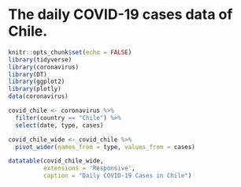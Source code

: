 # The daily COVID-19 cases data of Chile.



```r
knitr::opts_chunk$set(echo = FALSE)
library(tidyverse)
library(coronavirus)
library(DT)
library(ggplot2)
library(plotly)
data(coronavirus)
```


```r
covid_chile <- coronavirus %>% 
  filter(country == "Chile") %>% 
  select(date, type, cases)

covid_chile_wide <- covid_chile %>% 
  pivot_wider(names_from = type, values_from = cases)

datatable(covid_chile_wide, 
          extensions = 'Responsive', 
          caption = "Daily COVID-19 Cases in Chile")
```









